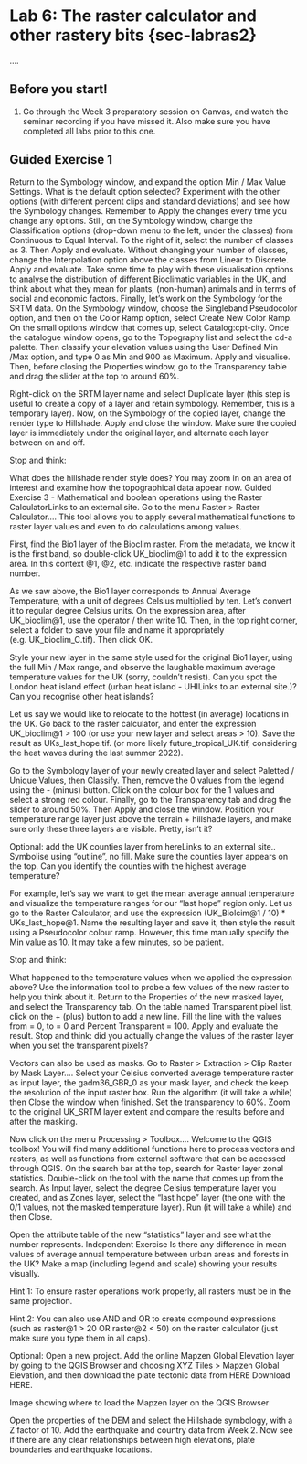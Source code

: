 # Lab 6: The raster calculator and other rastery bits {sec-labras2}

....

## Before you start!

1. Go through the Week 3 preparatory session on Canvas, and watch the seminar recording if you have missed it. Also make sure you have completed all labs prior to this one.

## Guided Exercise 1 




Return to the Symbology window, and expand the option Min / Max Value Settings. What is the default option selected? Experiment with the other options (with different percent clips and standard deviations) and see how the Symbology changes. Remember to Apply the changes every time you change any options.
Still, on the Symbology window, change the Classification options (drop-down menu to the left, under the classes) from Continuous to Equal Interval. To the right of it, select the number of classes as 3. Then Apply and evaluate.
Without changing your number of classes, change the Interpolation option above the classes from Linear to Discrete. Apply and evaluate. Take some time to play with these visualisation options to analyse the distribution of different Bioclimatic variables in the UK, and think about what they mean for plants, (non-human) animals and in terms of social and economic factors.
Finally, let’s work on the Symbology for the SRTM data. On the Symbology window, choose the Singleband Pseudocolor option, and then on the Color Ramp option, select Create New Color Ramp. On the small options window that comes up, select Catalog:cpt-city.
Once the catalogue window opens, go to the Topography list and select the cd-a palette. Then classify your elevation values using the User Defined Min /Max option, and type 0 as Min and 900 as Maximum. Apply and visualise. Then, before closing the Properties window, go to the Transparency table and drag the slider at the top to around 60%.

Right-click on the SRTM layer name and select Duplicate layer (this step is useful to create a copy of a layer and retain symbology. Remember, this is a temporary layer). Now, on the Symbology of the copied layer, change the render type to Hillshade. Apply and close the window. Make sure the copied layer is immediately under the original layer, and alternate each layer between on and off.

Stop and think:

What does the hillshade render style does? You may zoom in on an area of interest and examine how the topographical data appear now.
Guided Exercise 3 - Mathematical and boolean operations using the Raster CalculatorLinks to an external site.
Go to the menu Raster > Raster Calculator.... This tool allows you to apply several mathematical functions to raster layer values and even to do calculations among values.

First, find the Bio1 layer of the Bioclim raster. From the metadata, we know it is the first band, so double-click UK_bioclim@1 to add it to the expression area. In this context @1, @2, etc. indicate the respective raster band number.

As we saw above, the Bio1 layer corresponds to Annual Average Temperature, with a unit of degrees Celsius multiplied by ten. Let’s convert it to regular degree Celsius units. On the expression area, after UK_bioclim@1, use the operator /  then write 10. Then, in the top right corner, select a folder to save your file and name it appropriately (e.g. UK_bioclim_C.tif). Then click OK.

Style your new layer in the same style used for the original Bio1 layer, using the full Min / Max range, and observe the laughable maximum average temperature values for the UK (sorry, couldn't resist). Can you spot the London heat island effect (urban heat island - UHILinks to an external site.)? Can you recognise other heat islands?

Let us say we would like to relocate to the hottest (in average) locations in the UK. Go back to the raster calculator, and enter the expression UK_bioclim@1 > 100 (or use your new layer and select areas > 10). Save the result as UKs_last_hope.tif. (or more likely future_tropical_UK.tif, considering the heat waves during the last summer 2022).

Go to the Symbology layer of your newly created layer and select Paletted / Unique Values, then Classify. Then, remove the 0 values from the legend using the - (minus) button. Click on the colour box for the 1 values and select a strong red colour. Finally, go to the Transparency tab and drag the slider to around 50%. Then Apply and close the window. Position your temperature range layer just above the terrain + hillshade layers, and make sure only these three layers are visible. Pretty, isn't it?

Optional: add the UK counties layer from hereLinks to an external site.. Symbolise using "outline", no fill. Make sure the counties layer appears on the top. Can you identify the counties with the highest average temperature?



For example, let’s say we want to get the mean average annual temperature and visualize the temperature ranges for our “last hope” region only. Let us go to the Raster Calculator, and use the expression (UK_Biolcim@1 / 10) * UKs_last_hope@1. Name the resulting layer and save it, then style the result using a Pseudocolor colour ramp. However, this time manually specify the Min value as 10.  It may take a few minutes, so be patient.

Stop and think:

What happened to the temperature values when we applied the expression above? Use the information tool to probe a few values of the new raster to help you think about it.
Return to the Properties of the new masked layer, and select the Transparency tab. On the table named Transparent pixel list, click on the + (plus) button to add a new line. Fill the line with the values from = 0, to = 0 and Percent Transparent = 100. Apply and evaluate the result.
Stop and think: did you actually change the values of the raster layer when you set the transparent pixels?

Vectors can also be used as masks. Go to Raster > Extraction > Clip Raster by Mask Layer.... Select your Celsius converted average temperature raster as input layer, the gadm36_GBR_0 as your mask layer, and check the keep the resolution of the input raster box. Run the algorithm (it will take a while) then Close the window when finished. Set the transparency to 60%. Zoom to the original UK_SRTM layer extent and compare the results before and after the masking.

Now click on the menu Processing > Toolbox.... Welcome to the QGIS toolbox! You will find many additional functions here to process vectors and rasters, as well as functions from external software that can be accessed through QGIS. On the search bar at the top, search for Raster layer zonal statistics. Double-click on the tool with the name that comes up from the search. As Input layer, select the degree Celsius temperature layer you created, and as Zones layer, select the “last hope” layer (the one with the 0/1 values, not the masked temperature layer). Run (it will take a while) and then Close.




Open the attribute table of the new "statistics" layer and see what the number represents.
Independent Exercise
Is there any difference in mean values of average annual temperature between urban areas and forests in the UK? Make a map (including legend and scale) showing your results visually.

Hint 1: To ensure raster operations work properly, all rasters must be in the same projection.

Hint 2: You can also use AND and OR to create compound expressions (such as raster@1 > 20 OR raster@2 < 50) on the raster calculator (just make sure you type them in all caps).

Optional: Open a new project. Add the online Mapzen Global Elevation layer by going to the QGIS Browser and choosing XYZ Tiles > Mapzen Global Elevation, and then download the plate tectonic data from HERE Download HERE.

Image showing where to load the Mapzen layer on the QGIS Browser 

Open the properties of the DEM and select the Hillshade symbology, with a Z factor of 10. Add the earthquake and country data from Week 2. Now see if there are any clear relationships between high elevations, plate boundaries and earthquake locations.